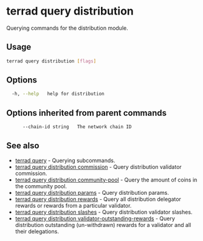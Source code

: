 # terrad query distribution

Querying commands for the distribution module. 

## Usage

```sh Terrad
terrad query distribution [flags]
```

## Options

```sh Terrad
  -h, --help   help for distribution
```

## Options inherited from parent commands

```sh Terrad
      --chain-id string   The network chain ID
```

## See also

* [terrad query](../terrad_query.mdx)	 - Querying subcommands.
* [terrad query distribution commission](./terrad_query_distribution_commission.mdx)	 - Query distribution validator commission. 
* [terrad query distribution community-pool](./terrad_query_distribution_community-pool.mdx)	 - Query the amount of coins in the community pool. 
* [terrad query distribution params](./terrad_query_distribution_params.mdx)	 - Query distribution params. 
* [terrad query distribution rewards](./terrad_query_distribution_rewards.mdx)	 - Query all distribution delegator rewards or rewards from a particular validator. 
* [terrad query distribution slashes](./terrad_query_distribution_slashes.mdx)	 - Query distribution validator slashes. 
* [terrad query distribution validator-outstanding-rewards](./terrad_query_distribution_validator-outstanding-rewards.mdx)	 - Query distribution outstanding (un-withdrawn) rewards for a validator and all their delegations. 


